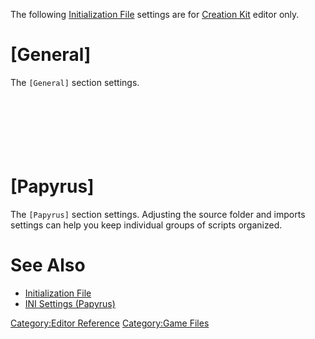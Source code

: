 The following [[Initialization File]] settings are for [[Creation Kit]] editor only.

= [General] =
The <Code>[General]</Code> section settings.
<BR>
{{Editor:INI:General:bAllowMultipleEditors}}<BR>
{{Editor:INI:General:bAllowMultipleMasterLoads}}<BR>
{{Editor:INI:General:bUseVersionControl}}<BR>
{{Editor:INI:General:sNetwork Path}}<BR>
{{Editor:INI:General:sNewVersionBackupPath}}<BR>
{{Editor:INI:General:sNetworkMasterPath}}<BR>


= [Papyrus] =
The <Code>[Papyrus]</Code> section settings.
Adjusting the source folder and imports settings can help you keep individual groups of scripts organized.
<BR>
{{Editor:INI:Papyrus:sScriptSourceFolder}}
{{Editor:INI:Papyrus:sAdditionalImports}}
{{Editor:INI:Papyrus:sScriptTempFolder}}
{{Editor:INI:Papyrus:sScriptCompiledFolder}}
{{Editor:INI:Papyrus:sCompilerFolder}}
{{Editor:INI:Papyrus:sAutoFillNamespaceDefault}}

= See Also =
* [[Initialization File]]
* [[INI Settings (Papyrus)]]


[[Category:Editor Reference]]
[[Category:Game Files]]